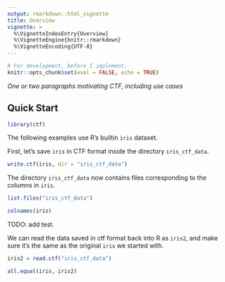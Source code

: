 ```yaml
---
output: rmarkdown::html_vignette
title: Overview
vignette: >
  %\VignetteIndexEntry{Overview}
  %\VignetteEngine{knitr::rmarkdown}
  %\VignetteEncoding{UTF-8}
---
```


```r
# For development, before I implement.
knitr::opts_chunk$set(eval = FALSE, echo = TRUE)
```

_One or two paragraphs motivating CTF, including use cases_


## Quick Start

```R
library(ctf)
```

The following examples use R's builtin `iris` dataset.

First, let's save `iris` in CTF format inside the directory `iris_ctf_data`.

```R
write.ctf(iris, dir = "iris_ctf_data")
```

The directory `iris_ctf_data` now contains files corresponding to the columns in `iris`.

```R
list.files("iris_ctf_data")

colnames(iris)
```

TODO: add test.

We can read the data saved in ctf format back into R as `iris2`, and make sure it's the same as the original `iris` we started with.

```R
iris2 = read.ctf("iris_ctf_data")

all.equal(iris, iris2)
```
